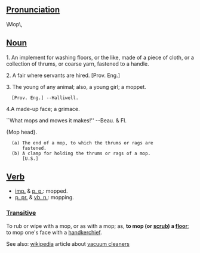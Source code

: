 ==[[Pronunciation]]==
\Mop\, 


==[[Noun]]==

1. An implement for washing floors, or the like, made of a  piece of cloth, or a collection of thrums, or coarse yarn, fastened to a handle.

2. A fair where servants are hired. [Prov. Eng.]

3. The young of any animal; also, a young girl; a moppet.
   [Prov. Eng.] --Halliwell.

4.A made-up face; a grimace.

``What mops and mowes it makes!'' --Beau. & Fl.

{Mop head}.
   (a) The end of a mop, to which the thrums or rags are
       fastened.
   (b) A clamp for holding the thrums or rags of a mop.
       [U.S.]
==[[Verb]]==
*[[imp.]] & [[p. p.]]: mopped.
*[[p. pr.]] & [[vb. n.]]: mopping.

===[[Transitive]]===

To rub or wipe with a mop, or as with a mop; as, '''to mop (or [[scrub]]) a [[floor]]'''; to mop one's face with a [[handkerchief]].


See also: [[wikipedia]] article about [[w:vacuum cleaner|vacuum cleaners]]